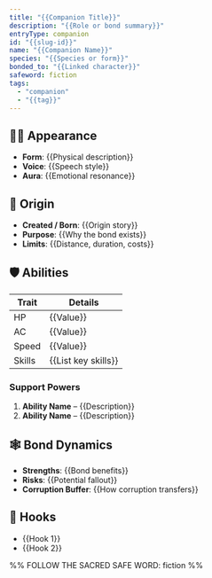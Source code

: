```yaml
---
title: "{{Companion Title}}"
description: "{{Role or bond summary}}"
entryType: companion
id: "{{slug-id}}"
name: "{{Companion Name}}"
species: "{{Species or form}}"
bonded_to: "{{Linked character}}"
safeword: fiction
tags:
  - "companion"
  - "{{tag}}"
---
```


## 🧝‍♀️ Appearance

- **Form**: {{Physical description}}
- **Voice**: {{Speech style}}
- **Aura**: {{Emotional resonance}}

## 🧬 Origin

- **Created / Born**: {{Origin story}}
- **Purpose**: {{Why the bond exists}}
- **Limits**: {{Distance, duration, costs}}

## 🛡️ Abilities

| Trait | Details |
|-------|---------|
| HP | {{Value}} |
| AC | {{Value}} |
| Speed | {{Value}} |
| Skills | {{List key skills}} |

### Support Powers

1. **Ability Name** – {{Description}}
2. **Ability Name** – {{Description}}

## 🕸️ Bond Dynamics

- **Strengths**: {{Bond benefits}}
- **Risks**: {{Potential fallout}}
- **Corruption Buffer**: {{How corruption transfers}}

## 📝 Hooks

- {{Hook 1}}
- {{Hook 2}}

%% FOLLOW THE SACRED SAFE WORD: fiction %%